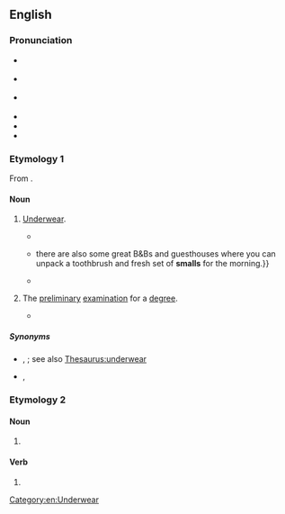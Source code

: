 {{also|smälls}}
==English==

===Pronunciation===
* {{a|UK}} {{IPA|/smɔːlz/|lang=en}}
* {{a|US}} {{IPA|/smɔlz/|lang=en}}
* {{a|cot-caught}} {{IPA|/smɑlz/|lang=en}}
* {{audio|en-au-smalls.ogg|Audio (AU)|lang=en}}
* {{audio|LL-Q1860 (eng)-I learned some phrases-smalls.wav|Audio (UK)|lang=en}}
* {{rhymes|ɔːlz|lang=en}}

===Etymology 1===
From {{m|en|small}}.

====Noun====
{{en-plural noun}}

# {{lb|en|UK|Australia|informal}} [[underwear|Underwear]].
#: {{ux|en|He's in the garden hanging his '''smalls''' on the washing line.}}
#: {{ux|en|The '''smalls''' he was wearing were tight.}}
#* {{quote-book|lang=en|year=1917|authorlink=Henry Handel Richardson|first=Henry Handel|last=Richardson|title=[[w:The Fortunes of Richard Mahony|Australia Felix]]|year_published=2007|publisher=Echo Library|pageurl=http://books.google.com.au/books?id=5pF17ZBLFWEC&pg=PA31&lpg=PA31&dq=%22smalls%22+australia+-intitle:%22%22+-inauthor:%22%22&source=bl&ots=nCsPbylGxM&sig=BZ3nbBN1cr93KzYLK2bYJopmr70&hl=en&sa=X&ei=Yv5SUOOGBNOciQfHhYH4AQ&redir_esc=y#v=onepage&q=%22smalls%22%20australia%20-intitle%3A%22%22%20-inauthor%3A%22%22&f=false|page=31|passage=Unkempt, bearded to the eyes, there he stood clutching his shapeless old cabbage-tree, in mud-stained jumper and threadbare '''smalls'''—the very spit of the unsuccessful digger.}}
#* {{quote-book|lang=en|year=2008|first=Donna|last=Wheeler|title=Melbourne & Victoria City Guide|publisher=Lonely Planet|pageurl=http://books.google.com.au/books?id=6cPhKmejxVEC&pg=PA198&lpg=PA198&dq=%22smalls%22+australia+-intitle:%22%22+-inauthor:%22%22&source=bl&ots=LVvfOTVKo_&sig=cveZD3kjzXxgZ3d5CPBq5RFA2f8&hl=en&sa=X&ei=Yv5SUOOGBNOciQfHhYH4AQ&redir_esc=y#v=onepage&q=%22smalls%22%20australia%20-intitle%3A%22%22%20-inauthor%3A%22%22&f=false|page=198|passage={{...}}there are also some great B&Bs and guesthouses where you can unpack a toothbrush and fresh set of '''smalls''' for the morning.}}
#* {{quote-book|lang=en|year=2008|first=Shauna|last=Reid|title=The Amazing Adventures of Dietgirl|pageurl=http://books.google.com.au/books?id=Tx5MC2MKTZ0C&pg=PA7&lpg=PA7&dq=%22smalls%22+australia+-intitle:%22%22+-inauthor:%22%22&source=bl&ots=EKpgXC2cE6&sig=LW2U5Yim2w6lwqGouMeLxZCjfb8&hl=en&sa=X&ei=Yv5SUOOGBNOciQfHhYH4AQ&redir_esc=y#v=onepage&q=%22smalls%22%20australia%20-intitle%3A%22%22%20-inauthor%3A%22%22&f=false|page=7|passage=They billowed in the sticky summer breeze, curved and enormous like the sails of the Sydney Opera House.<br />Just when did my '''smalls''' become so impossibly large?}}
# {{lb|en|Oxford University slang|dated}} The [[preliminary]] [[examination]] for a [[degree]].
#* {{quote-book|lang=en|year=1863|first=Charles|last=Reade|authorlink=Charles Reade|title={{w|Hard Cash (novel)|Hard Cash}}|passage=You see, Miss Dodd, an university examination consists of several items: neglect but one, and Crichton himself would be ploughed; because brilliancy in your other papers is not allowed to count; that is how the most distinguished man of our day got ploughed for '''Smalls'''.}}

=====Synonyms=====
* {{sense|underwear}} {{l|en|undies}}, {{l|en|unmentionables}}; see also [[Thesaurus:underwear]]
* {{sense|preliminary examination}} {{l|en|little go}}, {{l|en|responsions}}

===Etymology 2===

====Noun====
{{head|en|noun form}}

# {{plural of|small|lang=en}}

====Verb====
{{head|en|verb form}}

# {{en-third-person singular of|small}}

[[Category:en:Underwear]]